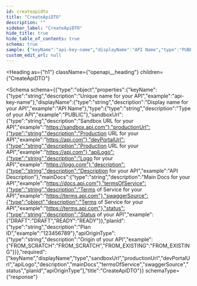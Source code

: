 ```yaml
---
id: createapidto
title: "CreateApiDTO"
description: ""
sidebar_label: "CreateApiDTO"
hide_title: true
hide_table_of_contents: true
schema: true
sample: {"keyName":"api-key-name","displayName":"API Name","type":"PUBLIC","sandboxUrl":"https://sandbox.api.com","productionUrl":"https://api.com","devPortalUrl":"https://api.com","apiLogo":"https://logo.com","description":"API Description","mainDocs":"https://docs.api.com","termsOfService":"https://terms.api.com","swaggerSource":"https://terms.api.com","status":{"DRAFT":"DRAFT","READY":"READY"},"planId":"123456789","apiOriginType":{"FROM_SCRATCH":"FROM_SCRATCH","FROM_EXISTING":"FROM_EXISTING"}}
custom_edit_url: null
---
```



<Heading
  as={"h1"}
  className={"openapi__heading"}
  children={"CreateApiDTO"}
>
</Heading>





<Schema
  schema={{"type":"object","properties":{"keyName":{"type":"string","description":"Unique name for your API","example":"api-key-name"},"displayName":{"type":"string","description":"Display name for your API","example":"API Name"},"type":{"type":"string","description":"Type of your API","example":"PUBLIC"},"sandboxUrl":{"type":"string","description":"Sandbox URL for your API","example":"https://sandbox.api.com"},"productionUrl":{"type":"string","description":"Production URL for your API","example":"https://api.com"},"devPortalUrl":{"type":"string","description":"Production URL for your API","example":"https://api.com"},"apiLogo":{"type":"string","description":"Logo for your API","example":"https://logo.com"},"description":{"type":"string","description":"Description for your API","example":"API Description"},"mainDocs":{"type":"string","description":"Main Docs for your API","example":"https://docs.api.com"},"termsOfService":{"type":"string","description":"Terms of Service for your API","example":"https://terms.api.com"},"swaggerSource":{"type":"object","description":"Terms of Service for your API","example":"https://terms.api.com"},"status":{"type":"string","description":"Status of your API","example":{"DRAFT":"DRAFT","READY":"READY"}},"planId":{"type":"string","description":"Plan ID","example":"123456789"},"apiOriginType":{"type":"string","description":"Origin of your API","example":{"FROM_SCRATCH":"FROM_SCRATCH","FROM_EXISTING":"FROM_EXISTING"}}},"required":["keyName","displayName","type","sandboxUrl","productionUrl","devPortalUrl","apiLogo","description","mainDocs","termsOfService","swaggerSource","status","planId","apiOriginType"],"title":"CreateApiDTO"}}
  schemaType={"response"}
>
  
</Schema>
            